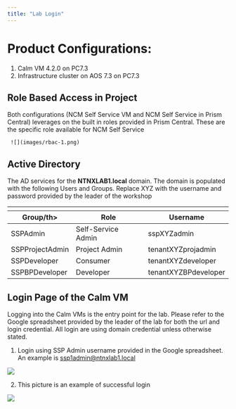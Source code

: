 ```yaml
---
title: "Lab Login"
---
```


# Product Configurations:

1.  Calm VM 4.2.0 on PC7.3
2.  Infrastructure cluster on AOS 7.3 on PC7.3

## Role Based Access in Project

Both configurations (NCM Self Service VM and NCM Self Service in Prism Central) leverages on the built in roles provided in Prism Central.  These are 
the specific role available for NCM Self Service

     ![](images/rbac-1.png)

## Active Directory

The AD services for the **NTNXLAB1.local** domain. The domain is populated with the following Users and Groups.  Replace XYZ with the username and password provided by the leader of the workshop

<div className="table-wrap">
  <table className="table custom-table">
    <th>
      <tr>
        <th>Group/th>
        <th>Role</th>
        <th>Username</th>
      </tr>
    </th>
    <tbody>
      <tr>
        <td>SSPAdmin</td>
        <td>Self-Service Admin</td>
        <td>sspXYZadmin </td>
      </tr>
      <tr>
        <td>SSPProjectAdmin</td>
        <td>Project Admin</td>
        <td>tenantXYZprojadmin</td>
      </tr>
      <tr>
        <td>SSPDeveloper</td>
        <td>Consumer</td>
        <td>tenantXYZdeveloper</td>
      </tr>
      <tr>
        <td>SSPBPDeveloper</td>
        <td>Developer</td>
        <td>tenantXYZBPdeveloper</td>
      </tr>
    </tbody>
  </table>
</div>

## Login Page of the Calm VM

 Logging into the Calm VMs is the entry point for the lab.  Please refer to the Google spreadsheet provided by the leader 
 of the lab for both the url and login credential.  All login are using domain credential unless otherwise stated.

1.  Login using SSP Admin username provided in the Google spreadsheet.  An example is ssp1admin@ntnxlab1.local  
  
  ![](images/login.png)

2.  This picture is an example of successful login 

  ![](images/login-success.png)
